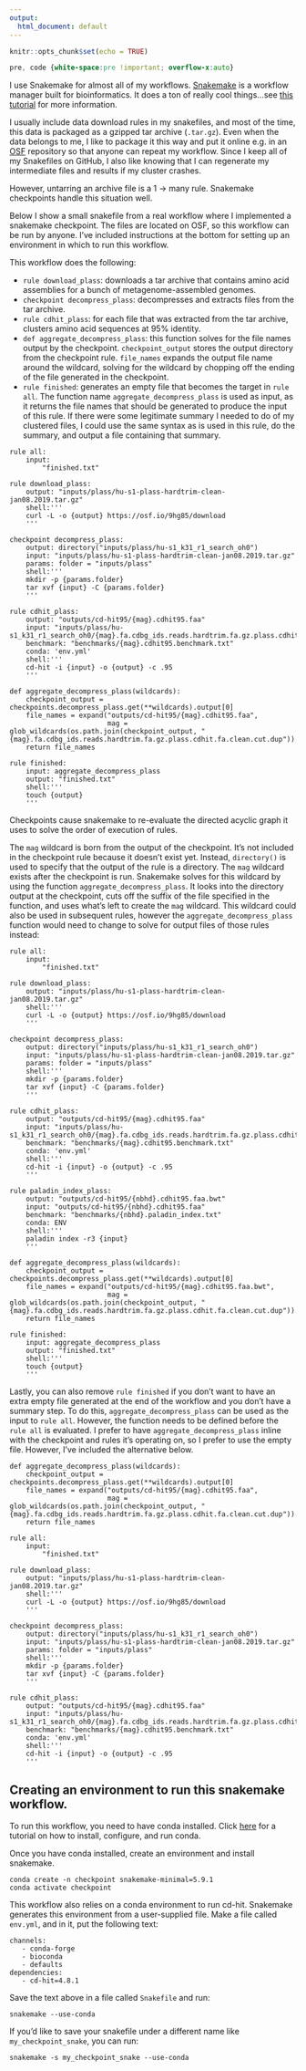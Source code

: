 ```yaml
---
output:
  html_document: default
---
```


```r
knitr::opts_chunk$set(echo = TRUE)
```

```css
pre, code {white-space:pre !important; overflow-x:auto}
```

I use Snakemake for almost all of my workflows. [Snakemake](https://snakemake.readthedocs.io/en/stable/) 
is a workflow manager built for bioinformatics. It does a ton of really cool 
things...see [this tutorial](https://angus.readthedocs.io/en/2019/snakemake_for_automation.html) 
for more information. 

I usually include data download rules in my snakefiles, and most of the time, 
this data is packaged as a gzipped tar archive (`.tar.gz`). Even when the data 
belongs to me, I like to package it this way and put it online e.g. in an 
[OSF](https://osf.io/) repository so that anyone can repeat my workflow. Since I keep all
of my Snakefiles on GitHub, I also like knowing that I can regenerate my 
intermediate files and results if my cluster crashes. 

However, untarring an archive file is a 1 -> many rule. Snakemake checkpoints
handle this situation well. 

Below I show a small snakefile from a real workflow where I implemented 
a snakemake checkpoint. The files are located on OSF, so this workflow can be
run by anyone. I've included instructions at the bottom for setting up an 
environment in which to run this workflow.

This workflow does the following:

+ `rule download_plass`: downloads a tar archive that contains amino acid 
assemblies for a bunch of metagenome-assembled genomes.
+ `checkpoint decompress_plass`: decompresses and extracts files from the tar
archive.
+ `rule cdhit_plass`: for each file that was extracted from the tar archive, 
clusters amino acid sequences at 95% identity.
+ `def aggregate_decompress_plass`: this function solves for the file names output
by the checkpoint. `checkpoint_output` stores the output directory from the 
checkpoint rule. `file_names` expands the output file name around the 
wildcard, solving for the wildcard by chopping off the ending of the file 
generated in the checkpoint.
+ `rule finished`: generates an empty file that becomes the target in `rule all`.
The function name `aggregate_decompress_plass` is used as input, as it returns the
file names that should be generated to produce the input of this rule. If there 
were some legitimate summary I needed to do of my clustered files, I could use 
the same syntax as is used in this rule, do the summary, and output a file 
containing that summary.

```
rule all: 
    input:
        "finished.txt"

rule download_plass:
    output: "inputs/plass/hu-s1-plass-hardtrim-clean-jan08.2019.tar.gz"
    shell:'''
    curl -L -o {output} https://osf.io/9hg85/download
    '''

checkpoint decompress_plass:
    output: directory("inputs/plass/hu-s1_k31_r1_search_oh0")
    input: "inputs/plass/hu-s1-plass-hardtrim-clean-jan08.2019.tar.gz"
    params: folder = "inputs/plass"
    shell:'''
    mkdir -p {params.folder}
    tar xvf {input} -C {params.folder}
    '''
    
rule cdhit_plass:
    output: "outputs/cd-hit95/{mag}.cdhit95.faa"
    input: "inputs/plass/hu-s1_k31_r1_search_oh0/{mag}.fa.cdbg_ids.reads.hardtrim.fa.gz.plass.cdhit.fa.clean.cut.dup"
    benchmark: "benchmarks/{mag}.cdhit95.benchmark.txt"
    conda: 'env.yml'
    shell:'''
    cd-hit -i {input} -o {output} -c .95
    '''

def aggregate_decompress_plass(wildcards):
    checkpoint_output = checkpoints.decompress_plass.get(**wildcards).output[0]    
    file_names = expand("outputs/cd-hit95/{mag}.cdhit95.faa", 
                        mag = glob_wildcards(os.path.join(checkpoint_output, "{mag}.fa.cdbg_ids.reads.hardtrim.fa.gz.plass.cdhit.fa.clean.cut.dup")).mag)
    return file_names
    
rule finished:
    input: aggregate_decompress_plass
    output: "finished.txt"
    shell:'''
    touch {output}
    '''
```

Checkpoints cause snakemake to re-evaluate the directed acyclic graph it uses
to solve the order of execution of rules. 

The `mag` wildcard is born from the output of the checkpoint.
It's not included in the checkpoint rule because it doesn't exist yet. Instead, 
`directory()` is used to specify that the output of the rule is a directory.
The `mag` wildcard exists after the checkpoint is run. Snakemake solves for this
wildcard by using the function `aggregate_decompress_plass`. It looks into 
the directory output at the checkpoint, cuts off the suffix of the file 
specified in the function, and uses what's left to create the `mag` wildcard.
This wildcard could also be used in subsequent rules, however the 
`aggregate_decompress_plass` function would need to change to solve for output
files of those rules instead:


```
rule all: 
    input:
        "finished.txt"

rule download_plass:
    output: "inputs/plass/hu-s1-plass-hardtrim-clean-jan08.2019.tar.gz"
    shell:'''
    curl -L -o {output} https://osf.io/9hg85/download
    '''

checkpoint decompress_plass:
    output: directory("inputs/plass/hu-s1_k31_r1_search_oh0")
    input: "inputs/plass/hu-s1-plass-hardtrim-clean-jan08.2019.tar.gz"
    params: folder = "inputs/plass"
    shell:'''
    mkdir -p {params.folder}
    tar xvf {input} -C {params.folder}
    '''
    
rule cdhit_plass:
    output: "outputs/cd-hit95/{mag}.cdhit95.faa"
    input: "inputs/plass/hu-s1_k31_r1_search_oh0/{mag}.fa.cdbg_ids.reads.hardtrim.fa.gz.plass.cdhit.fa.clean.cut.dup"
    benchmark: "benchmarks/{mag}.cdhit95.benchmark.txt"
    conda: 'env.yml'
    shell:'''
    cd-hit -i {input} -o {output} -c .95
    '''
    
rule paladin_index_plass:
    output: "outputs/cd-hit95/{nbhd}.cdhit95.faa.bwt"
    input: "outputs/cd-hit95/{nbhd}.cdhit95.faa"
    benchmark: "benchmarks/{nbhd}.paladin_index.txt"
    conda: ENV
    shell:'''
    paladin index -r3 {input}
    '''
    
def aggregate_decompress_plass(wildcards):
    checkpoint_output = checkpoints.decompress_plass.get(**wildcards).output[0]    
    file_names = expand("outputs/cd-hit95/{mag}.cdhit95.faa.bwt", 
                        mag = glob_wildcards(os.path.join(checkpoint_output, "{mag}.fa.cdbg_ids.reads.hardtrim.fa.gz.plass.cdhit.fa.clean.cut.dup")).mag)
    return file_names
    
rule finished:
    input: aggregate_decompress_plass
    output: "finished.txt"
    shell:'''
    touch {output}
    '''
```

Lastly, you can also remove `rule finished` if you don't want to have an
extra empty file generated at the end of the workflow and you don't have a 
summary step. To do this, `aggregate_decompress_plass` can be used as the
input to `rule all`. However, the function needs to be defined before the 
`rule all` is evaluated. I prefer to have `aggregate_decompress_plass` inline
with the checkpoint and rules it's operating on, so I prefer to use the empty
file. However, I've included the alternative below. 

```
def aggregate_decompress_plass(wildcards):
    checkpoint_output = checkpoints.decompress_plass.get(**wildcards).output[0]    
    file_names = expand("outputs/cd-hit95/{mag}.cdhit95.faa", 
                        mag = glob_wildcards(os.path.join(checkpoint_output, "{mag}.fa.cdbg_ids.reads.hardtrim.fa.gz.plass.cdhit.fa.clean.cut.dup")).mag)
    return file_names
    
rule all: 
    input:
        "finished.txt"

rule download_plass:
    output: "inputs/plass/hu-s1-plass-hardtrim-clean-jan08.2019.tar.gz"
    shell:'''
    curl -L -o {output} https://osf.io/9hg85/download
    '''

checkpoint decompress_plass:
    output: directory("inputs/plass/hu-s1_k31_r1_search_oh0")
    input: "inputs/plass/hu-s1-plass-hardtrim-clean-jan08.2019.tar.gz"
    params: folder = "inputs/plass"
    shell:'''
    mkdir -p {params.folder}
    tar xvf {input} -C {params.folder}
    '''
    
rule cdhit_plass:
    output: "outputs/cd-hit95/{mag}.cdhit95.faa"
    input: "inputs/plass/hu-s1_k31_r1_search_oh0/{mag}.fa.cdbg_ids.reads.hardtrim.fa.gz.plass.cdhit.fa.clean.cut.dup"
    benchmark: "benchmarks/{mag}.cdhit95.benchmark.txt"
    conda: 'env.yml'
    shell:'''
    cd-hit -i {input} -o {output} -c .95
    '''
```

## Creating an environment to run this snakemake workflow. 

To run this workflow, you need to have conda installed. Click [here](https://angus.readthedocs.io/en/2019/conda_tutorial.html) 
for a tutorial on how to install, configure, and run conda. 

Once you have conda installed, create an environment and install snakemake.

```
conda create -n checkpoint snakemake-minimal=5.9.1
conda activate checkpoint
```

This workflow also relies on a conda environment to run cd-hit. Snakemake 
generates this environment from a user-supplied file. Make a file
called `env.yml`, and in it, put the following text:

```
channels:
   - conda-forge
   - bioconda
   - defaults
dependencies:
   - cd-hit=4.8.1
```

Save the text above in a file called `Snakefile` and run:
``` 
snakemake --use-conda 
```

If you'd like to save your snakefile under a different name like
`my_checkpoint_snake`, you can run:

```
snakemake -s my_checkpoint_snake --use-conda
```